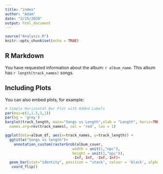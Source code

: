 ```yaml
---
title: "index"
author: "Adam"
date: "2/25/2020"
output: html_document
---
```


```r
source("Analysis.R")
knitr::opts_chunk$set(echo = TRUE)
```

## R Markdown
You have requested information about the album: `r album_name`. This album has `r length(track_names)` songs. 

## Including Plots

You can also embed plots, for example:

```r
# Simple Horizontal Bar Plot with Added Labels
par(mai=c(1,1.5,1,1))
par(bg = 'grey')
barplot(track_length, main="Songs vs Length",xlab = "Length", horiz=TRUE,
  names.arg=rev(track_names), col = 'red', las = 1)

```

```r
ggplot(data=album_df, aes(x=track_names, y=track_length)) +
  ggtitle("Songs vs length")+
    annotation_custom(rasterGrob(album_cover, 
                               width = unit(1,"npc"), 
                               height = unit(1,"npc")), 
                               -Inf, Inf, -Inf, Inf)+
  geom_bar(stat="identity", position = "stack", colour = 'black', alpha = 0.5, width = 1) +
   coord_flip() 

   
```
